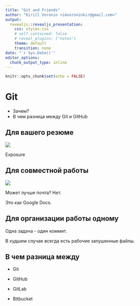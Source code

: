 ```yaml
---
title: "Git and Friends"
author: "Kirill Voronin <imvoroninkir@gmail.com>"
output:
  revealjs::revealjs_presentation:
    css: styles.css
    # self_contained: false
    # reveal_plugins: ["notes"]
    theme: default
    transition: none
date: "`r Sys.Date()`"
editor_options: 
  chunk_output_type: inline
---
```


```r
knitr::opts_chunk$set(echo = FALSE)
```

# Git

- Зачем?
- В чем разница между Git и GitHub

## Для вашего резюме

![](img/ddsjoberg.png)

::: notes
Exposure
:::

## Для совместной работы

![](img/final-doc.jpg)

::: notes
Может лучше почта? Нет.

Это как Google Docs.
:::

## Для организации работы одному

::: notes
Одна задача - один коммит.

В худшем случае всегда есть рабочие запушенные файлы.
:::

## В чем разница между

- Git

- GitHub
- GitLab
- Bitbucket
